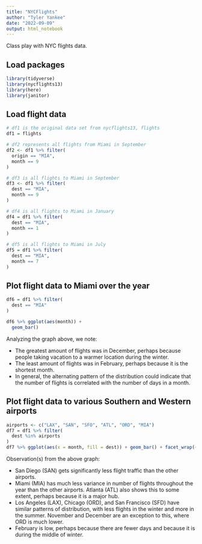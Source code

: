 ```yaml
---
title: "NYCFlights"
author: "Tyler Yankee"
date: "2022-09-09"
output: html_notebook
---
```


Class play with NYC flights data.

## Load packages

```r
library(tidyverse)
library(nycflights13)
library(here)
library(janitor)
```

## Load flight data
```r
# df1 is the original data set from nycflights13, flights
df1 = flights

# df2 represents all flights from Miami in September
df2 <- df1 %>% filter(
  origin == "MIA",
  month == 9
)

# df3 is all flights to Miami in September
df3 <- df1 %>% filter(
  dest == "MIA",
  month == 9
)

# df4 is all flights to Miami in January
df4 = df1 %>% filter(
  dest == "MIA",
  month == 1
)

# df5 is all flights to Miami in July
df5 = df1 %>% filter(
  dest == "MIA",
  month == 7
)

```


## Plot flight data to Miami over the year
```r
df6 = df1 %>% filter(
  dest == "MIA"
)

df6 %>% ggplot(aes(month)) +
  geom_bar()

```
Analyzing the graph above, we note:

* The greatest amount of flights was in December, perhaps because people taking vacation to a warmer location during the winter.
* The least amount of flights was in February, perhaps because it is the shortest month.
* In general, the alternating pattern of the distribution could indicate that the number of flights is correlated with the number of days in a month.


## Plot flight data to various Southern and Western airports

```r
airports <- c("LAX", "SAN", "SFO", "ATL", "ORD", "MIA")
df7 = df1 %>% filter(
  dest %in% airports
)
df7 %>% ggplot(aes(x = month, fill = dest)) + geom_bar() + facet_wrap(~dest)

```

Observation(s) from the above graph:

* San Diego (SAN) gets significantly less flight traffic than the other airports.
* Miami (MIA) has much less variance in number of flights throughout the year than the other airports. Atlanta (ATL) also shows this to some extent, perhaps because it is a major hub.
* Los Angeles (LAX), Chicago (ORD), and San Francisco (SFD) have similar patterns of distribution, with less flights in the winter and more in the summer. November and December are an exception to this, where ORD is much lower.
* February is low, perhaps because there are fewer days and because it is during the middle of winter.